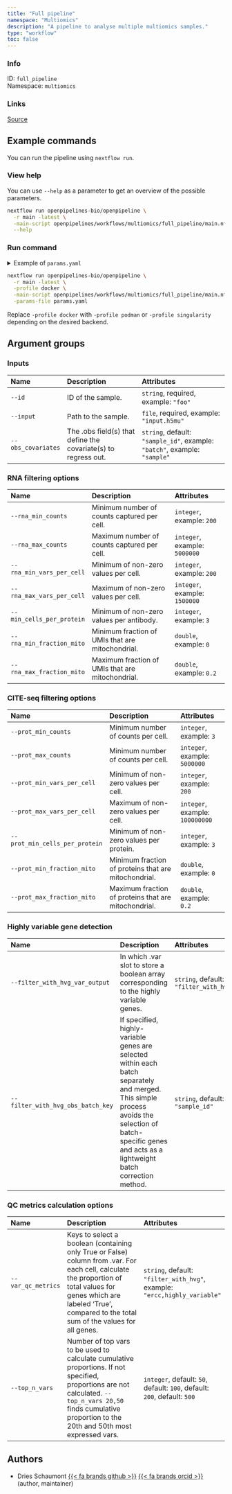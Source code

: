 ```yaml
---
title: "Full pipeline"
namespace: "Multiomics"
description: "A pipeline to analyse multiple multiomics samples."
type: "workflow"
toc: false
---
```


::: {.column-margin}

### Info

ID: `full_pipeline`  
Namespace: `multiomics`

### Links
[Source](https://github.com/openpipelines-bio/openpipeline/blob/main/openpipelines/workflows/multiomics/full_pipeline){.btn-action .btn-sm .btn-info .btn role="button"}

:::



## Example commands

You can run the pipeline using `nextflow run`.

### View help

You can use `--help` as a parameter to get an overview of the possible parameters.

```bash
nextflow run openpipelines-bio/openpipeline \
  -r main -latest \
  -main-script openpipelines/workflows/multiomics/full_pipeline/main.nf \
  --help
```

### Run command

<details>
<summary>Example of `params.yaml`</summary>
```yaml

```
</details>

```bash
nextflow run openpipelines-bio/openpipeline \
  -r main -latest \
  -profile docker \
  -main-script openpipelines/workflows/multiomics/full_pipeline/main.nf \
  -params-file params.yaml
```

:::{.callout-note}
Replace `-profile docker` with `-profile podman` or `-profile singularity` depending on the desired backend.
:::

## Argument groups

### Inputs

|Name               |Description                                                    |Attributes                                                                |
|:------------------|:--------------------------------------------------------------|:-------------------------------------------------------------------------|
|`--id`             |ID of the sample.                                              |`string`, required, example: `"foo"`                                      |
|`--input`          |Path to the sample.                                            |`file`, required, example: `"input.h5mu"`                                 |
|`--obs_covariates` |The .obs field(s) that define the covariate(s) to regress out. |`string`, default: `"sample_id"`, example: `"batch"`, example: `"sample"` |


### RNA filtering options

|Name                      |Description                                      |Attributes                    |
|:-------------------------|:------------------------------------------------|:-----------------------------|
|`--rna_min_counts`        |Minimum number of counts captured per cell.      |`integer`, example: `200`     |
|`--rna_max_counts`        |Maximum number of counts captured per cell.      |`integer`, example: `5000000` |
|`--rna_min_vars_per_cell` |Minimum of non-zero values per cell.             |`integer`, example: `200`     |
|`--rna_max_vars_per_cell` |Maximum of non-zero values per cell.             |`integer`, example: `1500000` |
|`--min_cells_per_protein` |Minimum of non-zero values per antibody.         |`integer`, example: `3`       |
|`--rna_min_fraction_mito` |Minimum fraction of UMIs that are mitochondrial. |`double`, example: `0`        |
|`--rna_max_fraction_mito` |Maximum fraction of UMIs that are mitochondrial. |`double`, example: `0.2`      |


### CITE-seq filtering options

|Name                           |Description                                          |Attributes                      |
|:------------------------------|:----------------------------------------------------|:-------------------------------|
|`--prot_min_counts`            |Minimum number of counts per cell.                   |`integer`, example: `3`         |
|`--prot_max_counts`            |Minimum number of counts per cell.                   |`integer`, example: `5000000`   |
|`--prot_min_vars_per_cell`     |Minimum of non-zero values per cell.                 |`integer`, example: `200`       |
|`--prot_max_vars_per_cell`     |Maximum of non-zero values per cell.                 |`integer`, example: `100000000` |
|`--prot_min_cells_per_protein` |Minimum of non-zero values per protein.              |`integer`, example: `3`         |
|`--prot_min_fraction_mito`     |Minimum fraction of proteins that are mitochondrial. |`double`, example: `0`          |
|`--prot_max_fraction_mito`     |Maximum fraction of proteins that are mitochondrial. |`double`, example: `0.2`        |


### Highly variable gene detection

|Name                              |Description                                                                                                                                                                                                    |Attributes                             |
|:---------------------------------|:--------------------------------------------------------------------------------------------------------------------------------------------------------------------------------------------------------------|:--------------------------------------|
|`--filter_with_hvg_var_output`    |In which .var slot to store a boolean array corresponding to the highly variable genes.                                                                                                                        |`string`, default: `"filter_with_hvg"` |
|`--filter_with_hvg_obs_batch_key` |If specified, highly-variable genes are selected within each batch separately and merged. This simple  process avoids the selection of batch-specific genes and acts as a lightweight batch correction method. |`string`, default: `"sample_id"`       |


### QC metrics calculation options

|Name               |Description                                                                                                                                                                                                                    |Attributes                                                                |
|:------------------|:------------------------------------------------------------------------------------------------------------------------------------------------------------------------------------------------------------------------------|:-------------------------------------------------------------------------|
|`--var_qc_metrics` |Keys to select a boolean (containing only True or False) column from .var. For each cell, calculate the proportion of total values for genes which are labeled 'True',  compared to the total sum of the values for all genes. |`string`, default: `"filter_with_hvg"`, example: `"ercc,highly_variable"` |
|`--top_n_vars`     |Number of top vars to be used to calculate cumulative proportions. If not specified, proportions are not calculated. `--top_n_vars 20,50` finds cumulative proportion to the 20th and 50th most expressed vars.                |`integer`, default: `50`, default: `100`, default: `200`, default: `500`  |

## Authors

  * Dries Schaumont [{{< fa brands github >}}](https://github.com/DriesSchaumont) [{{< fa brands orcid >}}](https://orcid.org/0000-0002-4389-0440) (author, maintainer)
